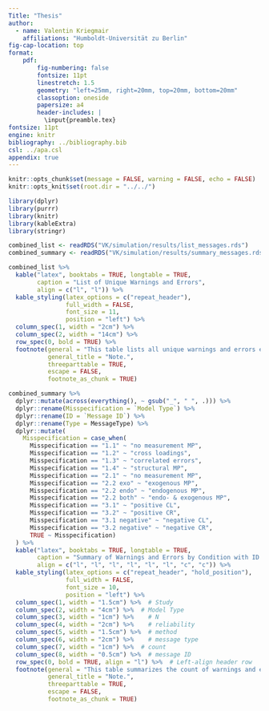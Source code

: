```yaml
---
Title: "Thesis"
author:
  - name: Valentin Kriegmair
    affiliations: "Humboldt-Universität zu Berlin"
fig-cap-location: top
format:
    pdf:
        fig-numbering: false
        fontsize: 11pt
        linestretch: 1.5
        geometry: "left=25mm, right=20mm, top=20mm, bottom=20mm"
        classoption: oneside
        papersize: a4
        header-includes: |
          \input{preamble.tex}
fontsize: 11pt
engine: knitr
bibliography: ../bibliography.bib
csl: ../apa.csl
appendix: true
---
```

```r
knitr::opts_chunk$set(message = FALSE, warning = FALSE, echo = FALSE)
knitr::opts_knit$set(root.dir = "../../")
```

```r
library(dplyr)
library(purrr)
library(knitr)
library(kableExtra)
library(stringr)

combined_list <- readRDS("VK/simulation/results/list_messages.rds")
combined_summary <- readRDS("VK/simulation/results/summary_messages.rds")
```

\vspace{1em}

```r
combined_list %>%
  kable("latex", booktabs = TRUE, longtable = TRUE,
        caption = "List of Unique Warnings and Errors",
        align = c("l", "l")) %>% 
  kable_styling(latex_options = c("repeat_header"),
                full_width = FALSE,
                font_size = 11,
                position = "left") %>%
  column_spec(1, width = "2cm") %>% 
  column_spec(2, width = "14cm") %>% 
  row_spec(0, bold = TRUE) %>%
  footnote(general = "This table lists all unique warnings and errors encountered during the simulation studies.",
           general_title = "Note.",
           threeparttable = TRUE,
           escape = FALSE,
           footnote_as_chunk = TRUE)

```

\vspace{1em}

```r
combined_summary %>%
  dplyr::mutate(across(everything(), ~ gsub("_", " ", .))) %>%
  dplyr::rename(Misspecification = `Model Type`) %>%
  dplyr::rename(ID = `Message ID`) %>%
  dplyr::rename(Type = MessageType) %>%
  dplyr::mutate(
    Misspecification = case_when(
      Misspecification == "1.1" ~ "no measurement MP",
      Misspecification == "1.2" ~ "cross loadings",
      Misspecification == "1.3" ~ "correlated errors",
      Misspecification == "1.4" ~ "structural MP",
      Misspecification == "2.1" ~ "no measurement MP",
      Misspecification == "2.2 exo" ~ "exogenous MP",
      Misspecification == "2.2 endo" ~ "endogenous MP",
      Misspecification == "2.2 both" ~ "endo- & exogenous MP",
      Misspecification == "3.1" ~ "positive CL",
      Misspecification == "3.2" ~ "positive CR",
      Misspecification == "3.1 negative" ~ "negative CL",
      Misspecification == "3.2 negative" ~ "negative CR",
      TRUE ~ Misspecification)
  ) %>%
  kable("latex", booktabs = TRUE, longtable = TRUE, 
        caption = "Summary of Warnings and Errors by Condition with ID for All Studies",
        align = c("l", "l", "l", "l", "l", "l", "c", "c")) %>%
  kable_styling(latex_options = c("repeat_header", "hold_position"), 
                full_width = FALSE, 
                font_size = 10,
                position = "left") %>%
  column_spec(1, width = "1.5cm") %>%  # Study
  column_spec(2, width = "4cm") %>%  # Model Type
  column_spec(3, width = "1cm") %>%    # N
  column_spec(4, width = "2cm") %>%    # reliability
  column_spec(5, width = "1.5cm") %>%  # method
  column_spec(6, width = "2cm") %>%    # message type
  column_spec(7, width = "1cm") %>%  # count
  column_spec(8, width = "0.5cm") %>%  # message ID
  row_spec(0, bold = TRUE, align = "l") %>%  # Left-align header row
  footnote(general = "This table summarizes the count of warnings and errors for each condition in all three simulation studies with the respective ID number corresponding to Table 1.",
           general_title = "Note.",
           threeparttable = TRUE,
           escape = FALSE,
           footnote_as_chunk = TRUE)
```